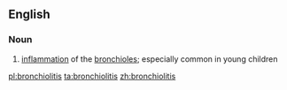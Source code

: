 ==English==

===Noun===
{{wikipedia}}
{{en-noun|-}}

#{{medicine}} [[inflammation]] of the [[bronchiole]]s; especially common in young children

[[pl:bronchiolitis]]
[[ta:bronchiolitis]]
[[zh:bronchiolitis]]